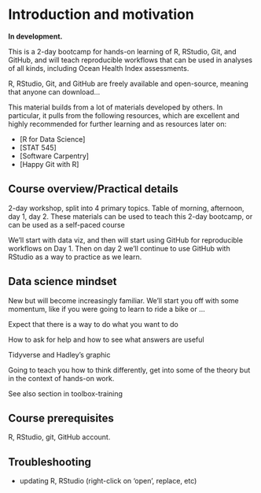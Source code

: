 # Introduction and motivation {#intro}


**In development.** 

This is a 2-day bootcamp for hands-on learning of R, RStudio, Git, and GitHub, and will teach reproducible workflows that can be used in analyses of all kinds, including Ocean Health Index assessments. 

R, RStudio, Git, and GitHub are freely available and open-source, meaning that anyone can download...

This material builds from a lot of materials developed by others. In particular, it pulls from the following resources, which are excellent and highly recommended for further learning and as resources later on: 

- [R for Data Science]
- [STAT 545]
- [Software Carpentry]
- [Happy Git with R]

## Course overview/Practical details

2-day workshop, split into 4 primary topics. Table of morning, afternoon, day 1, day 2. These materials can be used to teach this 2-day bootcamp, or can be used as a self-paced course

We’ll start with data viz, and then will start using GitHub for reproducible workflows on Day 1. Then on day 2 we’ll continue to use GitHub with RStudio as a way to practice as we learn.

## Data science mindset

New but will become increasingly familiar. We’ll start you off with some momentum, like if you were going to learn to ride a bike or ...

Expect that there is a way to do what you want to do

How to ask for help and how to see what answers are useful

Tidyverse and Hadley’s graphic

Going to teach you how to think differently, get into some of the theory but in the context of hands-on work.


See also section in toolbox-training


## Course prerequisites 

R, RStudio, git, GitHub account.

## Troubleshooting
- updating R, RStudio (right-click on 'open', replace, etc)